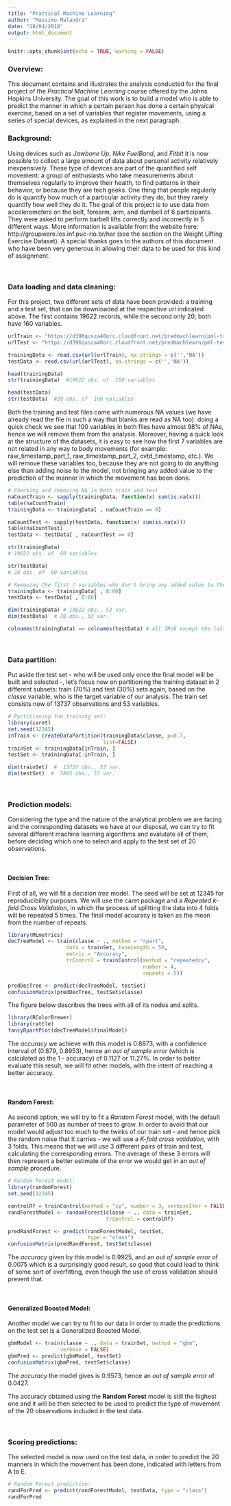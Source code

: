 ---
title: "Practical Machine Learning"
author: "Massimo Malandra"
date: "18/04/2018"
output: html_document
---

```{r setup, include=FALSE}
knitr::opts_chunk$set(echo = TRUE, warning = FALSE)
```

### Overview:

This document contains and illustrates the analysis conducted for the final project of the *Practical Machine Learning* course offered by the Johns Hopkins University.
The goal of this work is to build a model who is able to predict the manner in which a certain person has done a certain physical exercise, based on a set of variables that register movements, using a series of special devices, as explained in the next paragraph.


### Background:

Using devices such as *Jawbone Up*, *Nike FuelBand*, and *Fitbit* it is now possible to collect a large amount of data about personal activity relatively inexpensively. These type of devices are part of the quantified self movement: a group of enthusiasts who take measurements about themselves regularly to improve their health, to find patterns in their behavior, or because they are tech geeks. One thing that people regularly do is quantify how much of a particular activity they do, but they rarely quantify how well they do it. 
The goal of this project is to use data from accelerometers on the belt, forearm, arm, and dumbell of 6 participants. They were asked to perform barbell lifts correctly and incorrectly in 5 different ways. More information is available from the website here: http://groupware.les.inf.puc-rio.br/har (see the section on the Weight Lifting Exercise Dataset). 
A special thanks goes to the authors of this document who have been very generous in allowing their data to be used for this kind of assignment.

<br>

### Data loading and data cleaning:

For this project, two different sets of data have been provided: a training and a test set, that can be downloaded at the respective url indicated above. The first contains 19622 records, while the second only 20; both have 160 variables.

```{r}
urlTrain <- "https://d396qusza40orc.cloudfront.net/predmachlearn/pml-training.csv"
urlTest <- "https://d396qusza40orc.cloudfront.net/predmachlearn/pml-testing.csv"

trainingData <- read.csv(url(urlTrain), na.strings = c('','NA'))
testData <- read.csv(url(urlTest), na.strings = c('','NA'))
```

```{r eval = FALSE}
head(trainingData)
str(trainingData)  #19622 obs. of  160 variables

head(testData)
str(testData)  #20 obs. of  160 variables
```

Both the training and test files come with numerous NA values (we have already read the file in such a way that blanks are read as NA too): doing a quick check we see that 100 variables in both files have almost 98% of NAs, hence we will remove them from the analysis.
Moreover, having a quick look at the structure of the datasets, it is easy to see how the first 7 variables are not related in any way to body movements (for example: raw_timestamp_part_1, raw_timestamp_part_2, cvtd_timestamp, etc.). We will remove these variables too, because they are not going to do anything else than adding noise to the model, not bringing any added value to the prediction of the manner in which the movement has been done.

```{r}
# Checking and removing NA in both train and test
naCountTrain <- sapply(trainingData, function(x) sum(is.na(x)))
table(naCountTrain)
trainingData <- trainingData[ , naCountTrain == 0]

naCountTest <- sapply(testData, function(x) sum(is.na(x)))
table(naCountTest)
testData <- testData[ , naCountTest == 0]
```

```{r eval = FALSE}
str(trainingData)
# 19622 obs. of  60 variables

str(testData)
# 20 obs. of  60 variables
```

```{r}
# Removing the first 7 variables who don't bring any added value to the purpose of the analysis:
trainingData <- trainingData[ , 8:60]
testData <- testData[ , 8:60]
```

```{r eval = FALSE}
dim(trainingData) # 19622 obs., 53 var.
dim(testData)  # 20 obs., 53 var.

colnames(trainingData) == colnames(testData) # all TRUE except the last one: OK
```

<br>

### Data partition:

Put aside the test set - who will be used only once the final model will be built and selected -, let's focus now on partitioning the training dataset in 2 different subsets: train (70%) and test (30%) sets again, based on the *classe* variable, who is the target variable of our analysis. The train set consists now of 13737 observations and 53 variables.

```{r message=FALSE}
# Partitioning the training set:
library(caret)
set.seed(12345)
inTrain <- createDataPartition(trainingData$classe, p=0.7, 
                               list=FALSE)
trainSet <- trainingData[inTrain, ]
testSet <- trainingData[-inTrain, ]
```

```{r eval = FALSE}
dim(trainSet)  #  13737 obs., 53 var.
dim(testSet)  #  5885 obs., 53 var.
```

<br>

### Prediction models:

Considering the type and the nature of the analytical problem we are facing and the corresponding datasets we have at our disposal, we can try to fit several different machine learning algorithms and evalutate all of them, before deciding which one to select and apply to the test set of 20 observations.

<br>

#### Decision Tree:

First of all, we will fit a *decision tree* model. The seed will be set at 12345 for reproducibility purposes. 
We will use the caret package and a *Repeated k-fold Cross Validation*, in which the process of splitting the data into 4 folds will be repeated 5 times. The final model accuracy is taken as the mean from the number of repeats.

```{r}
library(MLmetrics)
decTreeModel <- train(classe ~ ., method = "rpart", 
                   data = trainSet, tuneLength = 50, 
                   metric = "Accuracy",
                   trControl = trainControl(method = "repeatedcv",
                                            number = 4,
                                            repeats = 5))
```

```{r}
predDecTree <- predict(decTreeModel, testSet)
confusionMatrix(predDecTree, testSet$classe)
```

The figure below describes the trees with all of its nodes and splits.

```{r}
library(RColorBrewer)
library(rattle)
fancyRpartPlot(decTreeModel$finalModel)
```

The *accuracy* we achieve with this model is 0.8873, with a confidence interval of (0.879, 0.8953), hence an *out of sample error* (which is calculated as the 1 - accuracy) of 0.1127 or 11.27%. 
In order to better evaluate this result, we will fit other models, with the intent of reaching a better accuracy.

<br>

#### Random Forest:

As second option, we will try to fit a *Random Forest* model, with the default parameter of 500 as number of trees to grow. 
In order to avoid that our model would adjust too much to the twirks of our train set - and hence pick the random noise that it carries - we will use a *K-fold cross validation*, with 3 folds. This means that we will use 3 different pairs of train and test, calculating the corresponding errors. The average of these 3 errors will then represent a better estimate of the error we would get in an *out of sample* procedure. 


```{r message = FALSE}
# Random Forest model:
library(randomForest)
set.seed(12345)

controlRf = trainControl(method = "cv", number = 3, verboseIter = FALSE)
randForestModel <- randomForest(classe ~ ., data = trainSet,
                                trControl = controlRf)

predRandForest <- predict(randForestModel, testSet,
                          type = "class")
confusionMatrix(predRandForest, testSet$classe)
```

The *accuracy* given by this model is 0.9925, and an *out of sample error* of 0.0075 which is a surprisingly good result, so good that could lead to think of some sort of overfitting, even though the use of cross validation should prevent that.

<br>

#### Generalized Boosted Model:

Another model we can try to fit to our data in order to made the predictions on the test set is a Generalized Boosted Model.

```{r}
gbmModel <- train(classe ~ ., data = trainSet, method = "gbm", 
                 verbose = FALSE)
gbmPred <- predict(gbmModel, testSet)
confusionMatrix(gbmPred, testSet$classe)
```

The *accuracy* the model gives is 0.9573, hence an *out of sample error* of 0.0427.

The accuracy obtained using the **Random Forest** model is still the highest one and it will be then selected to be used to predict the type of movement of the 20 observations included in the test data.

<br>

### Scoring predictions:

The selected model is now used on the test data, in order to predict the 20 manners in which the movement has been done, indicated with letters from A to E.

```{r}
# Random Forest prediction:
randForPred <- predict(randForestModel, testData, type = "class")
randForPred
```

